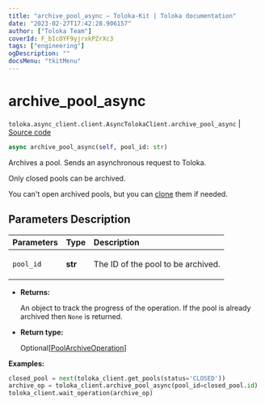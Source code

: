 ```yaml
---
title: "archive_pool_async — Toloka-Kit | Toloka documentation"
date: "2023-02-27T17:42:28.906157"
author: ["Toloka Team"]
coverId: F_bIcOYF9yjrxkPZrXc3
tags: ["engineering"]
ogDescription: ""
docsMenu: "tkitMenu"
---
```


# archive_pool_async
`toloka.async_client.client.AsyncTolokaClient.archive_pool_async` | [Source code](https://github.com/Toloka/toloka-kit/blob/v1.1.4/src/async_client/client.py#L0)

```python
async archive_pool_async(self, pool_id: str)
```

Archives a pool. Sends an asynchronous request to Toloka.

Only closed pools can be archived.

You can't open archived pools, but you can [clone](/docs/toloka-kit/reference/toloka.client.TolokaClient.clone_pool) them if needed.

## Parameters Description

| Parameters | Type | Description |
| :----------| :----| :-----------|
`pool_id`|**str**|<p>The ID of the pool to be archived.</p>

* **Returns:**

  An object to track the progress of the operation. If the pool is already archived then `None` is returned.

* **Return type:**

  Optional\[[PoolArchiveOperation](/docs/toloka-kit/reference/toloka.client.operations.PoolArchiveOperation)\]

**Examples:**

```python
closed_pool = next(toloka_client.get_pools(status='CLOSED'))
archive_op = toloka_client.archive_pool_async(pool_id=closed_pool.id)
toloka_client.wait_operation(archive_op)
```